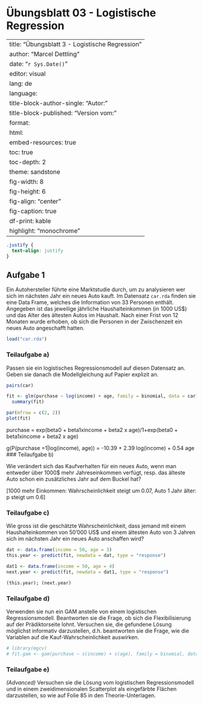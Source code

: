 # Übungsblatt 03 - Logistische Regression {.unnumbered}

---
title:  "Übungsblatt 3 - Logistische Regression"
author: "Marcel Dettling"
date:   "`r Sys.Date()`"
editor: visual
lang: de
language: 
  title-block-author-single: "Autor:"
  title-block-published: "Version vom:"
format:
  html:
    embed-resources: true
    toc: true
    toc-depth: 2
    theme: sandstone
    fig-width: 8
    fig-height: 6
    fig-align: "center"
    fig-caption: true
    df-print: kable
    highlight: "monochrome"
---

```css
.justify {
  text-align: justify
}
```

## Aufgabe 1 {.justify}

Ein Autohersteller führte eine Marktstudie durch, um zu analysieren wer sich im nächsten Jahr ein neues Auto kauft. Im Datensatz `car.rda` finden sie eine Data Frame, welches die Information von 33 Personen enthält. Angegeben ist das jeweilige jährliche Haushalteinkommen (in 1000 US\$) und das Alter des ältesten Autos im Haushalt. Nach einer Frist von 12 Monaten wurde erhoben, ob sich die Personen in der Zwischenzeit ein neues Auto angeschafft hatten.

```r
load("car.rda")
```

### Teilaufgabe a)

Passen sie ein logistisches Regressionsmodell auf diesen Datensatz an. Geben sie danach die Modellgleichung auf Papier explizit an.

```r
pairs(car)

fit <- glm(purchase ~ log(income) + age, family = binomial, data = car)
  summary(fit)

par(mfrow = c(2, 2))
plot(fit)
```

purchase = exp(beta0 + beta1xincome + beta2 x age)/1+exp(beta0 + beta1xincome + beta2 x age)

g(P(purchase =1\|log(income), age)) = -10.39 + 2.39 log(income) + 0.54 age \### Teilaufgabe b)

Wie verändert sich das Kaufverhalten für ein neues Auto, wenn man entweder über 1000\$ mehr Jahreseinkommen verfügt, resp. das älteste Auto schon ein zusätzliches Jahr auf dem Buckel hat?

\[1000 mehr Einkommen: Wahrscheinlichkeit steigt um 0.07, Auto 1 Jahr älter: p steigt um 0.6\]

### Teilaufgabe c)

Wie gross ist die geschätzte Wahrscheinlichkeit, dass jemand mit einem Haushalteinkommen von 50'000 US\$ und einem ältesten Auto von 3 Jahren sich im nächsten Jahr ein neues Auto anschaffen wird?

```r
dat <- data.frame(income = 50, age = 3)
this.year <- predict(fit, newdata = dat, type = "response")

dat1 <- data.frame(income = 50, age = 4)
next.year <- predict(fit, newdata = dat1, type = "response")

(this.year); (next.year)
```

### Teilaufgabe d)

Verwenden sie nun ein GAM anstelle von einem logistischen Regressionsmodell. Beantworten sie die Frage, ob sich die Flexibilisierung auf der Prädiktorseite lohnt. Versuchen sie, die gefundene Lösung möglichst informativ darzustellen, d.h. beantworten sie die Frage, wie die Variablen auf die Kauf-Wahrscheinlichkeit auswirken.

```r
# library(mgcv)
# fit.gam <- gam(purchase ~ s(income) + s(age), family = binomial, data = car)

```

### Teilaufgabe e)

*(Advanced)* Versuchen sie die Lösung vom logistischen Regressionsmodell und in einem zweidimensionalen Scatterplot als eingefärbte Flächen darzustellen, so wie auf Folie 85 in den Theorie-Unterlagen.
